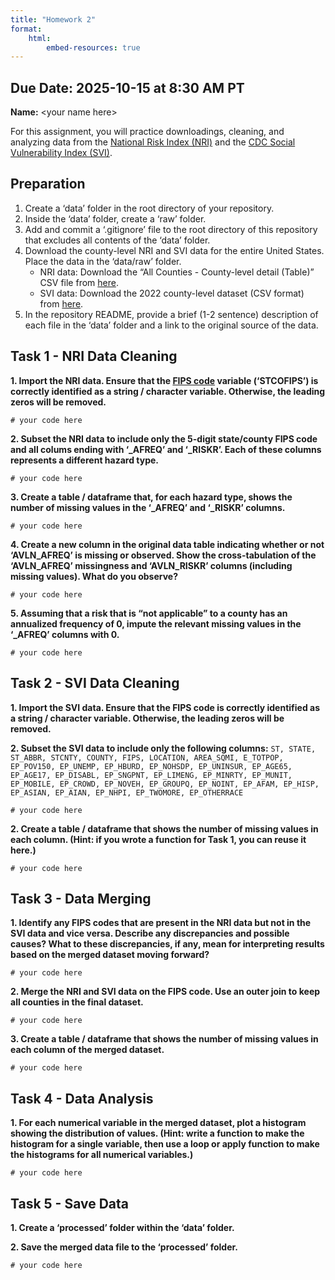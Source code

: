 ```yaml
---
title: "Homework 2"
format:
    html:
        embed-resources: true
---
```


__Due Date:__ 2025-10-15 at 8:30 AM PT
---


__Name:__ \<your name here\>



For this assignment, you will practice downloadings, cleaning, and analyzing data from the [National Risk Index (NRI)](https://hazards.fema.gov/nri/) and the [CDC Social Vulnerability Index (SVI)](https://www.atsdr.cdc.gov/placeandhealth/svi/index.html).

## Preparation

1. Create a 'data' folder in the root directory of your repository.
1. Inside the 'data' folder, create a 'raw' folder.
1. Add and commit a '.gitignore' file to the root directory of this repository that excludes all contents of the 'data' folder.
1. Download the county-level NRI and SVI data for the entire United States. Place the data in the 'data/raw' folder.
    - NRI data: Download the "All Counties - County-level detail (Table)" CSV file from [here](https://hazards.fema.gov/nri/data-resources#csvDownload).
    - SVI data: Download the 2022 county-level dataset (CSV format) from [here](https://www.atsdr.cdc.gov/place-health/php/svi/svi-data-documentation-download.html).
1. In the repository README, provide a brief (1-2 sentence) description of each file in the 'data' folder and a link to the original source of the data.

## Task 1 - NRI Data Cleaning

__1. Import the NRI data. Ensure that the [FIPS code](https://en.wikipedia.org/wiki/Federal_Information_Processing_Standard_state_code) variable ('STCOFIPS') is correctly identified as a string / character variable. Otherwise, the leading zeros will be removed.__

```
# your code here
```

__2. Subset the NRI data to include only the 5-digit state/county FIPS code and all colums ending with '\_AFREQ' and '\_RISKR'. Each of these columns represents a different hazard type.__

```
# your code here
```
__3. Create a table / dataframe that, for each hazard type, shows the number of missing values in the '\_AFREQ' and '\_RISKR' columns.__
```
# your code here
```
__4. Create a new column in the original data table indicating whether or not 'AVLN_AFREQ' is missing or observed. Show the cross-tabulation of the 'AVLN_AFREQ' missingness and 'AVLN_RISKR' columns (including missing values). What do you observe?__
```
# your code here
```
__5. Assuming that a risk that is "not applicable" to a county has an annualized frequency of 0, impute the relevant missing values in the '\_AFREQ' columns with 0.__
```
# your code here
```


## Task 2 - SVI Data Cleaning

__1. Import the SVI data. Ensure that the FIPS code is correctly identified as a string / character variable. Otherwise, the leading zeros will be removed.__

__2. Subset the SVI data to include only the following columns:__
`ST, STATE, ST_ABBR, STCNTY, COUNTY, FIPS, LOCATION, AREA_SQMI, E_TOTPOP, EP_POV150, EP_UNEMP, EP_HBURD, EP_NOHSDP, EP_UNINSUR, EP_AGE65, EP_AGE17, EP_DISABL, EP_SNGPNT, EP_LIMENG, EP_MINRTY, EP_MUNIT, EP_MOBILE, EP_CROWD, EP_NOVEH, EP_GROUPQ, EP_NOINT, EP_AFAM, EP_HISP, EP_ASIAN, EP_AIAN, EP_NHPI, EP_TWOMORE, EP_OTHERRACE`
```
# your code here
```
__2. Create a table / dataframe that shows the number of missing values in each column.
(Hint: if you wrote a function for Task 1, you can reuse it here.)__

```
# your code here
```

## Task 3 - Data Merging
__1. Identify any FIPS codes that are present in the NRI data but not in the SVI data and vice versa. Describe any discrepancies and possible causes? What to these discrepancies, if any, mean for interpreting results based on the merged dataset moving forward?__
```
# your code here
```
__2. Merge the NRI and SVI data on the FIPS code. Use an outer join to keep all counties in the final dataset.__
```
# your code here
```
__3. Create a table / dataframe that shows the number of missing values in each column of the merged dataset.__

```
# your code here
```

## Task 4 - Data Analysis

__1. For each numerical variable in the merged dataset, plot a histogram showing the distribution of values.
(Hint: write a function to make the histogram for a single variable, then use a loop or apply function to make the histograms for all numerical variables.)__

```
# your code here
```

## Task 5 - Save Data

__1. Create a 'processed' folder within the 'data' folder.__

__2. Save the merged data file to the 'processed' folder.__

```
# your code here
```